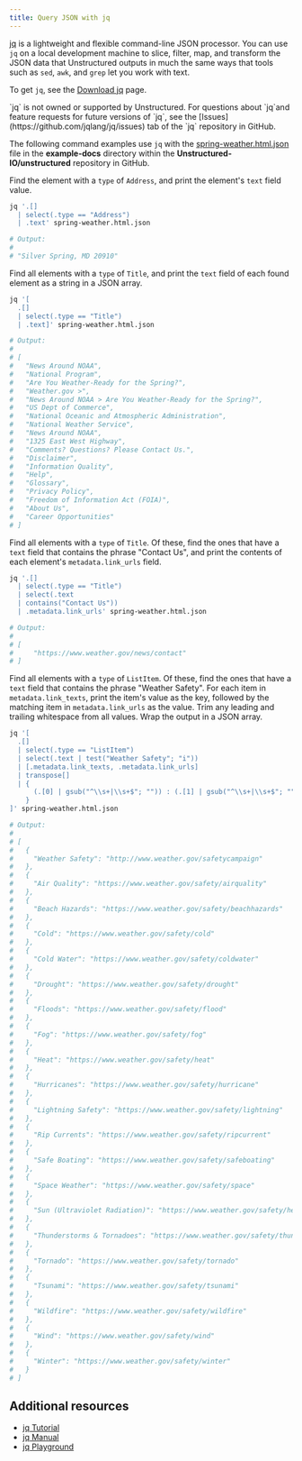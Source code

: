 ```yaml
---
title: Query JSON with jq
---
```


[jq](https://jqlang.org/) is a lightweight and flexible command-line JSON processor. You can use `jq` on a local development machine to 
slice, filter, map, and transform the JSON data that Unstructured outputs in much the same ways that tools such as `sed`, `awk`, and `grep` let you work with text.

To get `jq`, see the [Download jq](https://jqlang.org/download/) page.

<Info>
    `jq` is not owned or supported by Unstructured. For questions about `jq`and 
    feature requests for future versions of `jq`, see the [Issues](https://github.com/jqlang/jq/issues) tab of the 
    `jq` repository in GitHub.
</Info>

The following command examples use `jq` with the 
[spring-weather.html.json](https://github.com/Unstructured-IO/unstructured/blob/main/example-docs/spring-weather.html.json) file in the 
**example-docs** directory within the **Unstructured-IO/unstructured** repository in GitHub.

Find the element with a `type` of `Address`, and print the element's `text` field value.

```bash
jq '.[] 
  | select(.type == "Address") 
  | .text' spring-weather.html.json

# Output:
#
# "Silver Spring, MD 20910"
```

Find all elements with a `type` of `Title`, and print the `text` field of each found element as a string in a JSON array.

```bash
jq '[
  .[] 
  | select(.type == "Title") 
  | .text]' spring-weather.html.json

# Output:
#
# [
#   "News Around NOAA",
#   "National Program",
#   "Are You Weather-Ready for the Spring?",
#   "Weather.gov >",
#   "News Around NOAA > Are You Weather-Ready for the Spring?",
#   "US Dept of Commerce",
#   "National Oceanic and Atmospheric Administration",
#   "National Weather Service",
#   "News Around NOAA",
#   "1325 East West Highway",
#   "Comments? Questions? Please Contact Us.",
#   "Disclaimer",
#   "Information Quality",
#   "Help",
#   "Glossary",
#   "Privacy Policy",
#   "Freedom of Information Act (FOIA)",
#   "About Us",
#   "Career Opportunities"
# ]
```

Find all elements with a `type` of `Title`. Of these, find the ones that have a `text` field that contains the phrase "Contact Us", and print the contents of each element's `metadata.link_urls` field.

```bash
jq '.[] 
  | select(.type == "Title") 
  | select(.text 
  | contains("Contact Us")) 
  | .metadata.link_urls' spring-weather.html.json

# Output:
#
# [
#     "https://www.weather.gov/news/contact"
# ]
```

Find all elements with a `type` of `ListItem`. Of these, find the ones that have a `text` field that contains the phrase "Weather Safety". 
For each item in `metadata.link_texts`, print the item's value as the key, followed by the matching item in 
`metadata.link_urls` as the value. Trim any leading and trailing whitespace from all values. Wrap the output in a JSON array.

```bash
jq '[
  .[]
  | select(.type == "ListItem")
  | select(.text | test("Weather Safety"; "i"))
  | [.metadata.link_texts, .metadata.link_urls]
  | transpose[]
  | {
      (.[0] | gsub("^\\s+|\\s+$"; "")) : (.[1] | gsub("^\\s+|\\s+$"; ""))
    }
]' spring-weather.html.json

# Output:
#
# [
#   {
#     "Weather Safety": "http://www.weather.gov/safetycampaign"
#   },
#   {
#     "Air Quality": "https://www.weather.gov/safety/airquality"
#   },
#   {
#     "Beach Hazards": "https://www.weather.gov/safety/beachhazards"
#   },
#   {
#     "Cold": "https://www.weather.gov/safety/cold"
#   },
#   {
#     "Cold Water": "https://www.weather.gov/safety/coldwater"
#   },
#   {
#     "Drought": "https://www.weather.gov/safety/drought"
#   },
#   {
#     "Floods": "https://www.weather.gov/safety/flood"
#   },
#   {
#     "Fog": "https://www.weather.gov/safety/fog"
#   },
#   {
#     "Heat": "https://www.weather.gov/safety/heat"
#   },
#   {
#     "Hurricanes": "https://www.weather.gov/safety/hurricane"
#   },
#   {
#     "Lightning Safety": "https://www.weather.gov/safety/lightning"
#   },
#   {
#     "Rip Currents": "https://www.weather.gov/safety/ripcurrent"
#   },
#   {
#     "Safe Boating": "https://www.weather.gov/safety/safeboating"
#   },
#   {
#     "Space Weather": "https://www.weather.gov/safety/space"
#   },
#   {
#     "Sun (Ultraviolet Radiation)": "https://www.weather.gov/safety/heat-uv"
#   },
#   {
#     "Thunderstorms & Tornadoes": "https://www.weather.gov/safety/thunderstorm"
#   },
#   {
#     "Tornado": "https://www.weather.gov/safety/tornado"
#   },
#   {
#     "Tsunami": "https://www.weather.gov/safety/tsunami"
#   },
#   {
#     "Wildfire": "https://www.weather.gov/safety/wildfire"
#   },
#   {
#     "Wind": "https://www.weather.gov/safety/wind"
#   },
#   {
#     "Winter": "https://www.weather.gov/safety/winter"
#   }
# ]
```

## Additional resources

- [jq Tutorial](https://jqlang.org/tutorial/)
- [jq Manual](https://jqlang.org/manual/)
- [jq Playground](https://play.jqlang.org/)